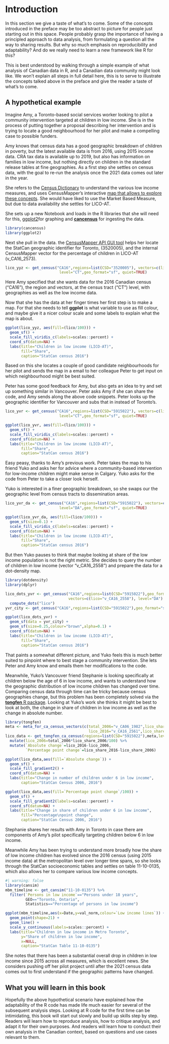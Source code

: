 # Introduction

In this section we give a taste of what's to come. Some of the concepts introduced in the preface may be too abstract to picture for people just starting out in this space. People probably grasp the importance of having a principled approach to data analysis, from formulating a question all the way to sharing results. But why so much emphasis on reproducibility and adaptability? And do we really need to learn a new framework like R for this?

This is best understood by walking through a simple example of what analysis of Canadian data in R, and a Canadian data community might look like. We won't explain all steps in full detail here, this is to serve to illustrate the concepts talked above in the preface and give the reader a taste of what's to come.

## A hypothetical example

Imagine Amy, a Toronto-based social services worker looking to pilot a community intervention targeted at children in low income. She is in the process of putting together a proposal describing her intervention and is trying to locate a good neighbourhood for her pilot and make a compelling case to possible funders.

Amy knows that census data has a good geographic breakdown of children in poverty, but the latest available data is from 2016, using 2015 income data. CRA tax data is available up to 2019, but also has information on families in low income, but nothing directly on children in the standard release tables at fine geographies. As a first step she settles on census data, with the goal to re-run the analysis once the 2021 data comes out later in the year.

She refers to the [Census Dictionary](https://www12.statcan.gc.ca/census-recensement/2016/ref/dict/index-eng.cfm) to understand the various low income measures, and uses CensusMapper's interactive [map that allows to explore these concepts](https://censusmapper.ca/maps/844?index=3#11/43.6535/-79.3839). She would have liked to use the Market Based Measure, but due to data availability she settles for LICO-AT.

She sets up a new Notebook and loads in the R libraries that she will need for this, [ggplot2](https://ggplot2.tidyverse.org)for graphing and [**cancensus**](https://mountainmath.github.io/cancensus/index.html) for ingesting the data.

```r
library(cancensus)
library(ggplot2)
```

Next she pull in the data. the [CensusMapper API GUI tool](https://censusmapper.ca/api) helps her locate the StatCan geographic identifier for Toronto, (3520005), and the internal CensusMapper vector for the percentage of children in LICO-AT (v_CA16_2573).

```r
lico_yyz <- get_census("CA16",regions=list(CSD="3520005"), vectors=c(lico="v_CA16_2573"),
                        level="CT",geo_format="sf", quiet=TRUE)
```

Here Amy specified that she wants data for the 2016 Canadian census ("CA16"), the region and vectors, at the census tract ("CT") level, with geographies as well as the low income data.

Now that she has the data at her finger times her first step is to make a map. For that she needs to tell **ggplot** is what variable to use as fill colour, and maybe give it a nicer colour scale and some labels to explain what the map is about.

```r
ggplot(lico_yyz, aes(fill=(lico/100))) +
  geom_sf() +
  scale_fill_viridis_c(labels=scales::percent) +
  coord_sf(datum=NA) +
  labs(title="Children in low income (LICO-AT)",
       fill="Share",
       caption="StatCan census 2016")
```

Based on this she locates a couple of good candidate neighbourhoods for her pilot and sends the map in a email to her colleague Peter to get input on which neighbourhood might be best suited.

Peter has some good feedback for Amy, but also gets an idea to try and set up something similar in Vancouver. Peter asks Amy if she can share the code, and Amy sends along the above code snippets. Peter looks up the geographic identifier for Vancouver and subs that in instead of Toronto's.

```r
lico_yvr <- get_census("CA16",regions=list(CSD="5915022"), vectors=c(lico="v_CA16_2573"),
                        level="CT",geo_format="sf", quiet=TRUE)

ggplot(lico_yvr, aes(fill=(lico/100))) +
  geom_sf() +
  scale_fill_viridis_c(labels=scales::percent) +
  coord_sf(datum=NA) +
  labs(title="Children in low income (LICO-AT)",
       fill="Share",
       caption="StatCan census 2016")
```

Easy peasy, thanks to Amy's previous work. Peter takes the map to his friend Yuko and asks her for advice where a community-based intervention for low-income children might make sense in Calgary. Yuko asks for the code from Peter to take a closer look herself.

Yuko is interested in a finer geographic breakdown, so she swaps our the geographic level from census tracts to dissemination areas.

```r
lico_yvr_da <- get_census("CA16",regions=list(CSD="5915022"), vectors=c(lico="v_CA16_2573"),
                        level="DA",geo_format="sf", quiet=TRUE)

ggplot(lico_yvr_da, aes(fill=(lico/100))) +
  geom_sf(size=0.1) +
  scale_fill_viridis_c(labels=scales::percent) +
  coord_sf(datum=NA) +
  labs(title="Children in low income (LICO-AT)",
       fill="Share",
       caption="StatCan census 2016")
```

But then Yuko pauses to think that maybe looking at share of the low income population is not the right metric. She decides to query the number of children in low income (vector "v_CA16_2558") and prepare the data for a dot-density map.

```r
library(dotdensity)
library(dplyr)

lico_dots_yvr <- get_census("CA16",regions=list(CSD="5915022"),geo_format="sf",
                            vectors=c(lico="v_CA16_2558"), level="DA") %>%
  compute_dots("lico")
yvr_city <- get_census("CA16",regions=list(CSD="5915022"),geo_format="sf")

ggplot(lico_dots_yvr) +
  geom_sf(data = yvr_city) +
  geom_sf(size=0.25,colour="brown",alpha=0.1) +
  coord_sf(datum=NA) +
  labs(title="Children in low income (LICO-AT)",
       fill="Share",
       caption="StatCan census 2016")
```

That paints a somewhat different picture, and Yuko feels this is much better suited to pinpoint where to best stage a community intervention. She lets Peter and Amy know and emails them her modifications to the code.

Meanwhile, Yuko's Vancouver friend Stephanie is looking specifically at children below the age of 6 in low income, and wants to understand how the geographic distribution of low income children has changed over time. Comparing census data through time can be tricky because census geographies change, but this problem has been completely solved via the [**tongfen** R package](https://mountainmath.github.io/tongfen/articles/tongfen_ca.html). Looking at Yuko's work she thinks it might be best to look at both, the change in share of children in low income as well as the change in absolute number.

```r
library(tongfen)
meta <- meta_for_ca_census_vectors(c(total_2006="v_CA06_1982",lico_share_2006="v_CA06_1984",
                                     lico_2016="v_CA16_2561",lico_share_2016="v_CA16_2576"))
lico_data <- get_tongfen_ca_census(regions=list(CSD="5915022"),meta,level="CT",quiet = TRUE) %>%
  mutate(lico_2006=total_2006*lico_share_2006/100) %>%
  mutate(`Absolute change`=lico_2016-lico_2006,
         `Percentage point change`=lico_share_2016-lico_share_2006)
```

```r
ggplot(lico_data,aes(fill=`Absolute change`)) +
  geom_sf() +
  scale_fill_gradient2() +
  coord_sf(datum=NA) +
  labs(title="Change in number of children under 6 in low income",
       caption="StatCan Census 2006, 2016")
```

```r
ggplot(lico_data,aes(fill=`Percentage point change`/100)) +
  geom_sf() +
  scale_fill_gradient2(labels=scales::percent) +
  coord_sf(datum=NA) +
  labs(title="Change in share of children under 6 in low income",
       fill="Percentage\npoint change",
       caption="StatCan Census 2006, 2016")
```

Stephanie shares her results with Amy in Toronto in case there are components of Amy's pilot specifically targeting children below 6 in low income.

Meanwhile Amy has been trying to understand more broadly how the share of low income children has evolved since the 2016 census (using 2015 income data) at the metropolitan level over longer time spans, so she looks through the StatCan socioeconomic tables and settles on table 11-10-0135, which also allows her to compare various low income concepts.

```r
#| warning: false
library(cansim)
mbm_timeline <- get_cansim("11-10-0135") %>%
  filter(`Persons in low income`=="Persons under 18 years",
         GEO=="Toronto, Ontario",
         Statistics=="Percentage of persons in low income")

ggplot(mbm_timeline,aes(x=Date,y=val_norm,colour=`Low income lines`)) +
  geom_point(shape=21) +
  geom_line() +
  scale_y_continuous(labels=scales::percent) +
  labs(title="Children in low income in Metro Toronto",
       y="Share of children in low income",
       x=NULL,
       caption="StatCan Table 11-10-0135")

```

She notes that there has been a substantial overall drop in children in low income since 2015 across all measures, which is excellent news. She considers pushing off her pilot project until after the 2021 census data comes out to first understand if the geographic patterns have changed.

## What you will learn in this book

Hopefully the above hypothetical scenario have explained how the adaptability of the R code has made life much easier for several of the subsequent analysis steps. Looking at R code for the first time can be intimidating, this book will start out slowly and build up skills step by step. Readers will learn how to reproduce analysis, how to critique analysis, and adapt it for their own purposes. And readers will learn how to conduct their own analysis in the Canadian context, based on questions and use cases relevant to them.
